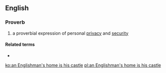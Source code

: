 ==English==

===Proverb===
{{en-proverb|head='''[[an]] [[Englishman]]'s [[home]] [[is]] [[his]] [[castle]]'''}}
# {{lb|en|British}} a proverbial expression of personal [[privacy]] and [[security]]

====Related terms====
* {{l|en|a man's home is his castle}}

[[ko:an Englishman's home is his castle]]
[[pl:an Englishman's home is his castle]]